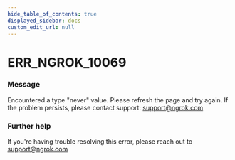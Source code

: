 ```yaml
---
hide_table_of_contents: true
displayed_sidebar: docs
custom_edit_url: null
---
```



# ERR_NGROK_10069

### Message
Encountered a type "never" value. Please refresh the page and try again. If the problem persists, please contact support: support@ngrok.com

### Further help
If you're having trouble resolving this error, please reach out to [support@ngrok.com](mailto:support@ngrok.com?subject=Help%20with%20ERR_NGROK_10069)


<ErrorDetails error='err_ngrok_10069' />
